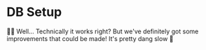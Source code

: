 # DB Setup

👨‍💼 Well... Technically it works right? But we've definitely got some
improvements that could be made! It's pretty dang slow 😬
